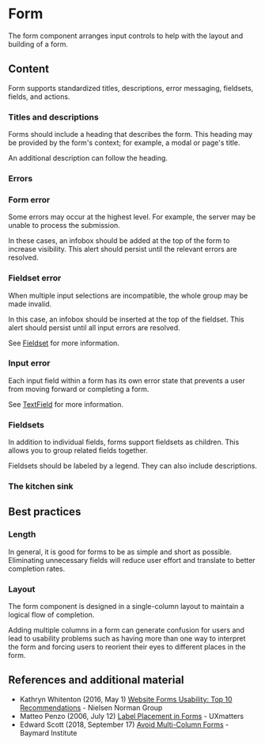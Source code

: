 
<Meta title="MUI Components/Forms/Form" anchor />

# Form

The form component arranges input controls to help with the layout and building of a form.

<Canvas>
  <Story of={Stories.Simple} />
</Canvas>

## Content

Form supports standardized titles, descriptions, error messaging, fieldsets, fields, and actions.

### Titles and descriptions

Forms should include a heading that describes the form. This heading may be provided by the form's context; for example, a modal or page's title.

An additional description can follow the heading.

<Canvas>
  <Story of={Stories.Description} />
</Canvas>

### Errors

### Form error

Some errors may occur at the highest level. For example, the server may be unable to process the submission.

In these cases, an infobox should be added at the top of the form to increase visibility. This alert should persist until the relevant errors are resolved.

<Canvas>
  <Story of={Stories.Alert} />
</Canvas>

### Fieldset error

When multiple input selections are incompatible, the whole group may be made invalid.

In this case, an infobox should be inserted at the top of the fieldset. This alert should persist until all input errors are resolved.

See <a href="?path=/docs/mui-components-forms-fieldset--simple">Fieldset</a> for more information.

### Input error

Each input field within a form has its own error state that prevents a user from moving forward or completing a form.

See <a href="http://localhost:6006/?path=/docs/mui-components-forms-textfield--default">TextField</a> for more information.

### Fieldsets

In addition to individual fields, forms support fieldsets as children. This allows you to group related fields together.

Fieldsets should be labeled by a legend. They can also include descriptions.

<Canvas>
  <Story of={Stories.Fieldsets} />
</Canvas>

### The kitchen sink

<Canvas>
  <Story of={Stories.KitchenSink} />
</Canvas>

## Best practices

### Length

In general, it is good for forms to be as simple and short as possible. Eliminating unnecessary fields will reduce user effort and translate to better completion rates.

### Layout

The form component is designed in a single-column layout to maintain a logical flow of completion.

Adding multiple columns in a form can generate confusion for users and lead to usability problems such as having more than one way to interpret the form and forcing users to reorient their eyes to different places in the form.

## References and additional material

- Kathryn Whitenton (2016, May 1) [Website Forms Usability: Top 10 Recommendations](https://www.nngroup.com/articles/web-form-design/) - Nielsen Norman Group
- Matteo Penzo (2006, July 12) [Label Placement in Forms](https://www.uxmatters.com/mt/archives/2006/07/label-placement-in-forms.php) - UXmatters
- Edward Scott (2018, September 17) [Avoid Multi-Column Forms](https://baymard.com/blog/avoid-multi-column-forms) - Baymard Institute
